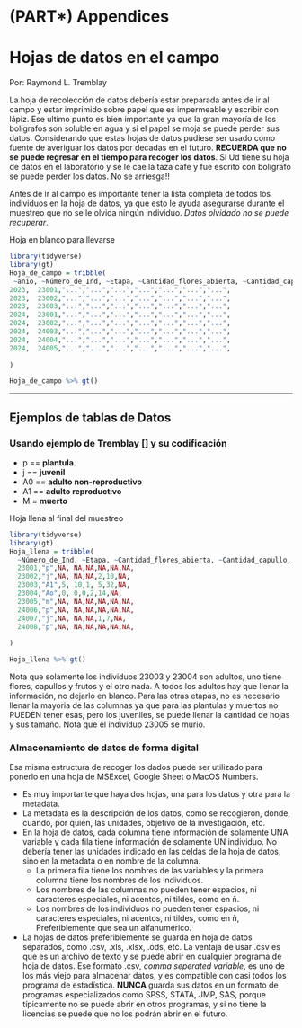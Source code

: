 # (PART\*) Appendices {-}

# Hojas de datos en el campo

Por: Raymond L. Tremblay

La hoja de recolección de datos debería estar preparada antes de ir al campo y estar imprimido sobre papel que es impermeable y escribir con lápiz.   Ese ultimo punto es bien importante ya que la gran mayoría de los bolígrafos son soluble en agua y si el papel se moja se puede perder sus datos.  Considerando que estas hojas de datos pudiese ser usado como fuente de averiguar los datos por decadas en el futuro.  **RECUERDA que no se puede regresar en el tiempo para recoger los datos**. Si Ud tiene su hoja de datos en el laboratorio y se le cae la taza cafe y fue escrito con bolígrafo se puede perder los datos.  No se arriesga!!


Antes de ir al campo es importante tener la lista completa de todos los individuos en la hoja de datos, ya que esto le ayuda asegurarse durante el muestreo que no se le olvida ningún individuo.  *Datos olvidado no se puede recuperar*.


Hoja en blanco para llevarse

 


```r
library(tidyverse)
library(gt)
Hoja_de_campo = tribble(
 ~anio, ~Número_de_Ind, ~Etapa, ~Cantidad_flores_abierta, ~Cantidad_capullo, ~ Cantidad_Frutos, ~Numero_Hojas, ~Ancho_hoja_mm, ~etc,
2023,  23001,"...","...","...","...","...","...","...",
2023,  23002,"...","...","...","...","...","...","...",
2023,  23003,"...","...","...","...","...","...","...",
2024,  23001,"...","...","...","...","...","...","...",
2024,  23002,"...","...","...","...","...","...","...",
2024,  24003,"...","...","...","...","...","...","...",
2024,  24004,"...","...","...","...","...","...","...",
2024,  24005,"...","...","...","...","...","...","...",
  
)
```

```r
Hoja_de_campo %>% gt()
```

***

## Ejemplos de tablas de Datos

### Usando ejemplo de Tremblay [] y su codificación 

 - p == **plantula**.
 - j == **juvenil**
 - A0 == **adulto non-reproductivo**
 - A1 == **adulto reproductivo**
 - M = **muerto** 

Hoja llena al final del muestreo 

```r
library(tidyverse)
library(gt)
Hoja_llena = tribble(
  ~Número_de_Ind, ~Etapa, ~Cantidad_flores_abierta, ~Cantidad_capullo, ~ Cantidad_Frutos, ~Numero_Hojas, ~Ancho_hoja_mm, ~etc,
  23001,"p",NA, NA,NA,NA,NA,NA,
  23002,"j",NA, NA,NA,2,10,NA,
  23003,"A1",5, 10,1, 5,32,NA,
  23004,"Ao",0, 0,0,2,14,NA,
  23005,"m",NA, NA,NA,NA,NA,NA,
  24006,"p",NA, NA,NA,NA,NA,NA,
  24007,"j",NA, NA,NA,1,7,NA,
  24008,"p",NA, NA,NA,NA,NA,NA,
  
)
```

```r
Hoja_llena %>% gt()
```


Nota que solamente los individuos 23003 y 23004 son adultos, uno tiene flores, capullos y frutos y el otro nada.   A todos los adultos hay que llenar la información, no dejarlo en blanco.  Para las otras etapas, no es necesario llenar la mayoria de las columnas ya que para las plantulas y muertos no PUEDEN tener esas, pero los juveniles, se puede llenar la cantidad de hojas y sus tamaño.  Nota que el individuo 23005 se murio. 



### Almacenamiento de datos de forma digital


Esa misma estructura de recoger los dados puede ser utilizado para ponerlo en una hoja de MSExcel, Google Sheet o MacOS Numbers.  

 - Es muy importante que haya dos hojas, una para los datos y otra para la metadata.
 - La metadata es la descripción de los datos, como se recogieron, donde, cuando, por quien, las unidades, objetivo de la investigación, etc.
 - En la hoja de datos, cada columna tiene información de solamente UNA variable y cada fila tiene información de solamente UN individuo. No debería tener las unidades indicado en las celdas de la hoja de datos, sino en la metadata o en nombre de la columna. 
    - La primera fila tiene los nombres de las variables y la primera columna tiene los nombres de los individuos.
    - Los nombres de las columnas no pueden tener espacios, ni caracteres especiales, ni acentos, ni tildes, como en ñ.
    - Los nombres de los individuos no pueden tener espacios, ni caracteres especiales, ni acentos, ni tildes, como en ñ, Preferiblemente que sea un alfanumérico.
 - La hojas de datos preferiblemente se guarda en hoja de datos separados, como .csv, .xls, .xlsx, .ods, etc. La ventaja de usar .csv es que es un archivo de texto y se puede abrir en cualquier programa de hoja de datos. Ese formato .csv, *comma seperated variable*, es uno de los más viejo para almacenar datos, y es compatible con casi todos los programa de estadística. **NUNCA** guarda sus datos en un formato de programas especializados como SPSS, STATA, JMP, SAS, porque típicamente no se puede abrir en otros programas, y si no tiene la licencias se puede que no los podrán abrir en el futuro. 
    
    
    


